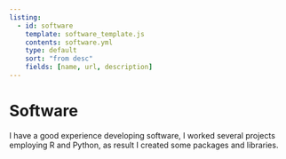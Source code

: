 ```yaml
---
listing:
  - id: software
    template: software_template.js
    contents: software.yml
    type: default
    sort: "from desc"
    fields: [name, url, description]
---
```


<!------------------------------------------------------------------------------------------------->
# Software

I have a good experience developing software, I worked several projects employing R and Python, as 
result I created some packages and libraries.

::: {#software style="max-width: 850px;"}
:::
